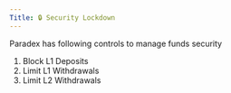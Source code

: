 ```yaml
---
Title: 🔒 Security Lockdown
---
```

Paradex has following controls to manage funds security

1. Block L1 Deposits
2. Limit L1 Withdrawals
3. Limit L2 Withdrawals
